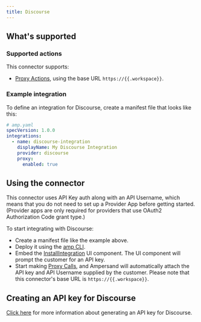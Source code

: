 ```yaml
---
title: Discourse
---
```

## What's supported

### Supported actions

This connector supports:
- [Proxy Actions](/proxy-actions), using the base URL `https://{{.workspace}}`.

### Example integration

To define an integration for Discourse, create a manifest file that looks like this:

```YAML
# amp.yaml
specVersion: 1.0.0
integrations:
  - name: discourse-integration
    displayName: My Discourse Integration
    provider: discourse
    proxy:
      enabled: true
```

## Using the connector

This connector uses API Key auth along with an API Username, which means that you do not need to set up a Provider App before getting started. (Provider apps are only required for providers that use OAuth2 Authorization Code grant type.)

To start integrating with Discourse:
- Create a manifest file like the example above.
- Deploy it using the [amp CLI](/cli/overview).
- Embed the [InstallIntegration](/embeddable-ui-components#install-integration) UI component. The UI component will prompt the customer for an API key.
- Start making [Proxy Calls](/proxy-actions), and Ampersand will automatically attach the API key and API Username supplied by the customer. Please note that this connector's base URL is `https://{{.workspace}}`.

## Creating an API key for Discourse

[Click here](https://docs.discourse.org/) for more information about generating an API key for Discourse.
